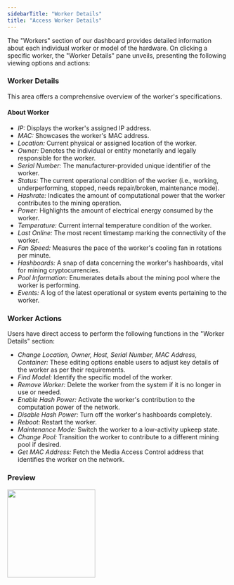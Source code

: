 ```yaml
---
sidebarTitle: "Worker Details"
title: "Access Worker Details"
---
```

The "Workers" section of our dashboard provides detailed information about each individual worker or model of the hardware. On clicking a specific worker, the "Worker Details" pane unveils, presenting the following viewing options and actions:

### Worker Details


This area offers a comprehensive overview of the worker's specifications.

#### About Worker

- *IP:* Displays the worker's assigned IP address.
- *MAC:* Showcases the worker's MAC address.
- *Location:* Current physical or assigned location of the worker.
- *Owner:* Denotes the individual or entity monetarily and legally responsible for the worker.
- *Serial Number:* The manufacturer-provided unique identifier of the worker.
- *Status:* The current operational condition of the worker (i.e., working, underperforming, stopped, needs repair/broken, maintenance mode).
- *Hashrate:* Indicates the amount of computational power that the worker contributes to the mining operation.
- *Power:* Highlights the amount of electrical energy consumed by the worker.
- *Temperature:* Current internal temperature condition of the worker.
- *Last Online:* The most recent timestamp marking the connectivity of the worker.
- *Fan Speed:* Measures the pace of the worker's cooling fan in rotations per minute.
- *Hashboards:* A snap of data concerning the worker's hashboards, vital for mining cryptocurrencies.
- *Pool Information:* Enumerates details about the mining pool where the worker is performing.
- *Events:* A log of the latest operational or system events pertaining to the worker.

### Worker Actions


Users have direct access to perform the following functions in the "Worker Details" section:


- *Change Location, Owner, Host, Serial Number, MAC Address, Container:* These editing options enable users to adjust key details of the worker as per their requirements.
- *Find Model:* Identify the specific model of the worker.
- *Remove Worker:* Delete the worker from the system if it is no longer in use or needed.
- *Enable Hash Power:* Activate the worker's contribution to the computation power of the network.
- *Disable Hash Power:* Turn off the worker's hashboards completely.
- *Reboot:* Restart the worker.
- *Maintenance Mode:* Switch the worker to a low-activity upkeep state.
- *Change Pool:* Transition the worker to contribute to a different mining pool if desired.
- *Get MAC Address:* Fetch the Media Access Control address that identifies the worker on the network.

### Preview
<Frame caption="Full view of worker details."><img height="200" src="https://github.com/krater-io/docs/blob/main/images/workers/about-workers.webp?raw=true" /></Frame>